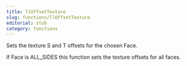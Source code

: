 ```yaml
---
title: llOffsetTexture
slug: functions/llOffsetTexture
editorial: stub
category: functions
---
```


<LSLFunction name="llOffsetTexture"/>

Sets the texture S and T offsets for the chosen Face.

If Face is ALL_SIDES this function sets the texture offsets for all faces.
